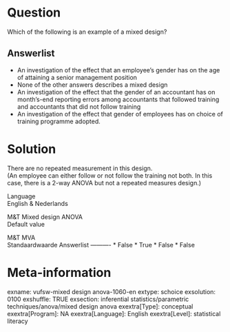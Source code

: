 Question
========
Which of the following is an example of a mixed design?

Answerlist
----------
* An investigation of the effect that an employee's gender has on the age
  of attaining a senior management position
* None of the other answers describes a mixed design
* An investigation of the effect that the gender of an accountant has on
  month's-end reporting errors among accountants that followed training
  and accountants that did not follow training
* An investigation of the effect that gender of employees has on choice of
  training programme adopted.

Solution
========





There are no repeated measurement in this design.  
(An employee can either follow or not follow the training not both. In
this case, there is a 2-way ANOVA but not a repeated measures design.)





Language  
English & Nederlands

M&T Mixed design ANOVA  
Default value

M&T MVA  
Standaardwaarde
Answerlist
----------
* False
* True
* False
* False

Meta-information
================
exname: vufsw-mixed design anova-1060-en
extype: schoice
exsolution: 0100
exshuffle: TRUE
exsection: inferential statistics/parametric techniques/anova/mixed design anova
exextra[Type]: conceptual
exextra[Program]: NA
exextra[Language]: English
exextra[Level]: statistical literacy

